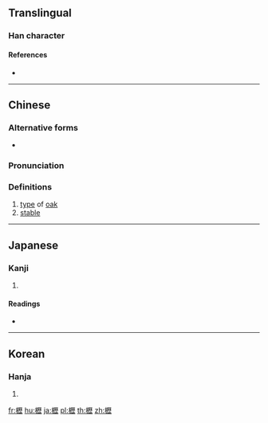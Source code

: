 {{also|枥|栃}}
==Translingual==
===Han character===
{{Han char|rn=75|rad=木|as=16|sn=20|four=41911|canj=DMHM|ids=⿰木歷}}

====References====
* {{Han ref|kx=0561.160|dkj=15846|dj=0950.070|hdz=21316.110|uh=6AEA|ud=27370|bh=F455|bd=62549}}
----

==Chinese==
{{zh-forms|s=枥}}

===Alternative forms===
* {{zh-l|𫞒}}

===Pronunciation===
{{zh-pron
|m=lì
|c=lik1
|mc=y
|oc=y
|ma=
|cat=n
}}

===Definitions===
# [[type]] of [[oak]]
# [[stable]]

----

==Japanese==

===Kanji===
{{ja-kanji|grade=|rs=木16}}

# {{defn|lang=ja|sort=木16}}

====Readings====
* {{ja-readings|on=[[れき]] (reki)|kun=[[かいばおけ]] (kaibaoke), [[くぬぎ]] (kunugi)}}

----

==Korean==

===Hanja===
{{ko-hanja|hangeul=[[력]], [[역]]|eumhun=|rv=ryeok, yeok|mr=ryŏk, yŏk|y=lyek, yek}}

# {{defn|lang=ko|sort=木16}}

[[fr:櫪]]
[[hu:櫪]]
[[ja:櫪]]
[[pl:櫪]]
[[th:櫪]]
[[zh:櫪]]